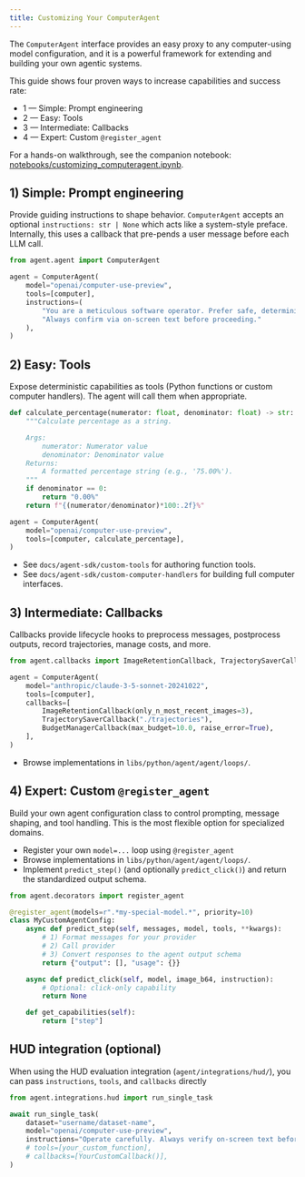 ```yaml
---
title: Customizing Your ComputerAgent
---
```


The `ComputerAgent` interface provides an easy proxy to any computer-using model configuration, and it is a powerful framework for extending and building your own agentic systems.

This guide shows four proven ways to increase capabilities and success rate:

- 1 — Simple: Prompt engineering
- 2 — Easy: Tools
- 3 — Intermediate: Callbacks
- 4 — Expert: Custom `@register_agent`

For a hands-on walkthrough, see the companion notebook: [notebooks/customizing_computeragent.ipynb](../../../notebooks/customizing_computeragent.ipynb).

## 1) Simple: Prompt engineering

Provide guiding instructions to shape behavior. `ComputerAgent` accepts an optional `instructions: str | None` which acts like a system-style preface. Internally, this uses a callback that pre-pends a user message before each LLM call.

```python
from agent.agent import ComputerAgent

agent = ComputerAgent(
    model="openai/computer-use-preview",
    tools=[computer],
    instructions=(
        "You are a meticulous software operator. Prefer safe, deterministic actions. "
        "Always confirm via on-screen text before proceeding."
    ),
)
```

## 2) Easy: Tools

Expose deterministic capabilities as tools (Python functions or custom computer handlers). The agent will call them when appropriate.

```python
def calculate_percentage(numerator: float, denominator: float) -> str:
    """Calculate percentage as a string.

    Args:
        numerator: Numerator value
        denominator: Denominator value
    Returns:
        A formatted percentage string (e.g., '75.00%').
    """
    if denominator == 0:
        return "0.00%"
    return f"{(numerator/denominator)*100:.2f}%"

agent = ComputerAgent(
    model="openai/computer-use-preview",
    tools=[computer, calculate_percentage],
)
```

- See `docs/agent-sdk/custom-tools` for authoring function tools.
- See `docs/agent-sdk/custom-computer-handlers` for building full computer interfaces.

## 3) Intermediate: Callbacks

Callbacks provide lifecycle hooks to preprocess messages, postprocess outputs, record trajectories, manage costs, and more.

```python
from agent.callbacks import ImageRetentionCallback, TrajectorySaverCallback, BudgetManagerCallback

agent = ComputerAgent(
    model="anthropic/claude-3-5-sonnet-20241022",
    tools=[computer],
    callbacks=[
        ImageRetentionCallback(only_n_most_recent_images=3),
        TrajectorySaverCallback("./trajectories"),
        BudgetManagerCallback(max_budget=10.0, raise_error=True),
    ],
)
```

- Browse implementations in `libs/python/agent/agent/loops/`.

## 4) Expert: Custom `@register_agent`

Build your own agent configuration class to control prompting, message shaping, and tool handling. This is the most flexible option for specialized domains.

- Register your own `model=...` loop using `@register_agent`
- Browse implementations in `libs/python/agent/agent/loops/`.
- Implement `predict_step()` (and optionally `predict_click()`) and return the standardized output schema.

```python
from agent.decorators import register_agent

@register_agent(models=r".*my-special-model.*", priority=10)
class MyCustomAgentConfig:
    async def predict_step(self, messages, model, tools, **kwargs):
        # 1) Format messages for your provider
        # 2) Call provider
        # 3) Convert responses to the agent output schema
        return {"output": [], "usage": {}}

    async def predict_click(self, model, image_b64, instruction):
        # Optional: click-only capability
        return None

    def get_capabilities(self):
        return ["step"]
```

## HUD integration (optional)

When using the HUD evaluation integration (`agent/integrations/hud/`), you can pass `instructions`, `tools`, and `callbacks` directly

```python
from agent.integrations.hud import run_single_task

await run_single_task(
    dataset="username/dataset-name",
    model="openai/computer-use-preview",
    instructions="Operate carefully. Always verify on-screen text before actions.",
    # tools=[your_custom_function],
    # callbacks=[YourCustomCallback()],
)
```
